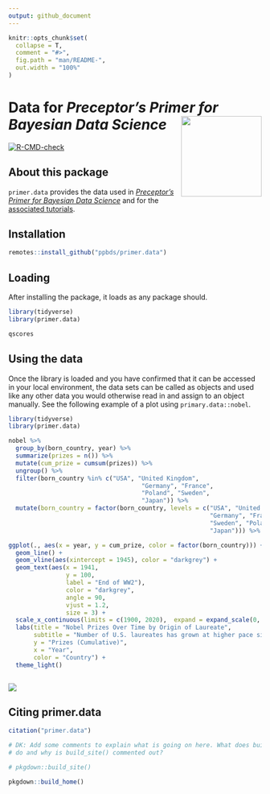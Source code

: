 ```yaml
---
output: github_document
---
```


<!-- README is generated from README.Rmd, edit ONLY this file if needed. But, after you edit it, you NEED TO KNIT IT BY HAND in order to create the new README.md, which is the thing which is actually used. -->

```r

knitr::opts_chunk$set(
  collapse = T,
  comment = "#>",
  fig.path = "man/README-",
  out.width = "100%"
)
```


# Data for *Preceptor's Primer for <br/> Bayesian Data Science* <img src="man/figures/ulysses_hex_data.png" align = "right"  width="160">

<!-- badges: start -->
[![R-CMD-check](https://github.com/PPBDS/primer.data/workflows/R-CMD-check/badge.svg)](https://github.com/PPBDS/primer.data/actions)
<!-- badges: end -->

## About this package

`primer.data` provides the data used in *[Preceptor's Primer for Bayesian Data Science](https://ppbds.github.io/primer)* and for the [associated tutorials](https://ppbds.github.io/primer.tutorials).

## Installation

```r
remotes::install_github("ppbds/primer.data")
```

## Loading

After installing the package, it loads as any package should.

```r
library(tidyverse) 
library(primer.data)

qscores
```

## Using the data

Once the library is loaded and you have confirmed that it can be accessed in your local environment, the data sets can be called as objects and used like any other data you would otherwise read in and assign to an object manually. See the following example of a plot using `primary.data::nobel`. 

```r

library(tidyverse)
library(primer.data)

nobel %>%
  group_by(born_country, year) %>%
  summarize(prizes = n()) %>%
  mutate(cum_prize = cumsum(prizes)) %>%
  ungroup() %>%
  filter(born_country %in% c("USA", "United Kingdom", 
                                     "Germany", "France", 
                                     "Poland", "Sweden", 
                                     "Japan")) %>%
  mutate(born_country = factor(born_country, levels = c("USA", "United Kingdom",
                                                        "Germany", "France", 
                                                        "Sweden", "Poland", 
                                                        "Japan"))) %>% 

ggplot(., aes(x = year, y = cum_prize, color = factor(born_country))) +
  geom_line() +
  geom_vline(aes(xintercept = 1945), color = "darkgrey") +
  geom_text(aes(x = 1941, 
                y = 100, 
                label = "End of WW2"), 
                color = "darkgrey", 
                angle = 90, 
                vjust = 1.2,
                size = 3) +
  scale_x_continuous(limits = c(1900, 2020),  expand = expand_scale(0, 1)) +
  labs(title = "Nobel Prizes Over Time by Origin of Laureate",
       subtitle = "Number of U.S. laureates has grown at higher pace since 1945",
       y = "Prizes (Cumulative)",
       x = "Year",
       color = "Country") +
  theme_light()



```

<!-- DK: We need some comments explaining what this is doing and how we can replace it. Specifically, why place the figure in man/ rather than inst/? Why can't we just have this code run and save/show the image? Hate the eval=FALSE above. -->

<img src= "man/figures/readme_plot.png" align="center">


## Citing primer.data

```r
citation("primer.data")
```


```r
# DK: Add some comments to explain what is going on here. What does build_home()
# do and why is build_site() commented out?

# pkgdown::build_site()

pkgdown::build_home()
```











